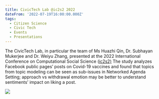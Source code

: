 ```yaml
---
title: CivicTech Lab @ic2s2 2022
dateFrom: '2022-07-19T16:00:00.000Z'
tags:
  - Citizen Science
  - Civic Tech
  - Events
  - Presentations
---
```


The CivicTech Lab, in particular the team of Ms Huazhi Qin, Dr. Subhayan Mukerjee and Dr. Weiyu Zhang, presented at the 2022 International Conference on Computational Social Science ([ic2s2)](https://twitter.com/hashtag/ic2s2?src=hashtag_click) The study analyzes Facebook public pages’ posts on Covid-19 vaccines and found that topics from topic modeling can be seen as sub-issues in Networked Agenda Setting; approach vs withdrawal emotion may be better to understand sentiments’ impact on liking a post.

![](/news/covid-facebook.png)
